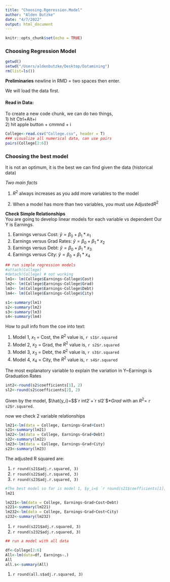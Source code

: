 ```yaml
---
title: "Choosing.Rgeression.Model"
author: "Alden Butzke"
date: "4/7/2022"
output: html_document
---
```


```r
knitr::opts_chunk$set(echo = TRUE)
```

### Choosing Regression Model

```r
getwd()
setwd("/Users/aldenbutzke/Desktop/Datamining")
rm(list=ls())
```


**Preliminaries**
newline in RMD = two spaces then enter.  

We will load the data first.

#### Read in Data:
To create a new code chunk, we can do two things,  
1) hit Ctrl+Alt+i  
2) hit apple button + cmmnd + i
```r
College<-read.csv("College.csv", header = T)
### visualize all numerical data, can use pairs 
pairs(College[2:6])
```

### Choosing the best model
It is not an optimum, it is the best we can find given the data (historical data)

*Two main facts*  

1. $R^2$ always increases as you add more variables to the model  

2. When a model has more than two variables, you must use Adjusted$R^2$  

**Check Simple Relationships**  
You are going to develop linear models for each variable vs dependent
Our Y is Earnings.  

1. Earnings versus Cost: $\hat{y}=\beta_0+\beta_1*x_1$  
2. Earnings versus Grad Rates:  $\hat{y}=\beta_0+\beta_1*x_2$ 
3. Earnings versus Debt:  $\hat{y}=\beta_0+\beta_1*x_3$ 
4. Earnings versus City:  $\hat{y}=\beta_0+\beta_1*x_4$ 

```r
## run simple regression models 
#attach(College)
#detach(College) # not working
lm1<- lm(College$Earnings~College$Cost)
lm2<- lm(College$Earnings~College$Grad)
lm3<- lm(College$Earnings~College$Debt)
lm4<- lm(College$Earnings~College$City)

s1<-summary(lm1)
s2<-summary(lm2)
s3<-summary(lm3)
s4<-summary(lm4)

```

How to pull info from the coe into text:  

1. Model 1, $x_1$ = Cost, the $R^2$ value is, `r s1$r.squared`
2. Model 2, $x_2$ = Grad, the $R^2$ value is, `r s2$r.squared`
3. Model 3, $x_3$ = Debt, the $R^2$ value is, `r s3$r.squared`
4. Model 4, $x_4$ = City, the $R^2$ value is, `r s4$r.squared`  

The most explanatory variable to explain the variation in Y~Earnings is Graduation Rates  

```r
int2<-round(s2$coefficients[1], 2)
sl2<-round(s2$coefficients[2], 2)
```

Given by the model, $\hat{y_i}=$$`r int2`+`r sl2`$$*Grad$ with an $R^2=$ `r s2$r.squared`. 

now we check 2 variable relationships 
```r
lm21<-lm(data = College, Earnings~Grad+Cost)
s21<-summary(lm21)
lm22<-lm(data = College, Earnings~Grad+Debt)
s22<-summary(lm22)
lm23<-lm(data = College, Earnings~Grad+City)
s23<-summary(lm23)
```


The adjusted R squared are:  

1. `r round(s21$adj.r.squared, 3)`  
2. `r round(s22$adj.r.squared, 3)`  
3. `r round(s23$adj.r.squared, 3)`  

```r
#The best model so far is model 1, $y_i=$ `r round(s21$coefficients[1], 2)` + `r round(`
lm21

```

```r
lm221<-lm(data = College, Earnings~Grad+Cost+Debt)
s221<-summary(lm221)
lm232<-lm(data = College, Earnings~Grad+Cost+City)
s232<-summary(lm232)
```

1. `r round(s221$adj.r.squared, 3)`  
2. `r round(s232$adj.r.squared, 3)` 


```r
## run a model with all data 

df<-College[2:6]
All<-lm(data=df, Earnings~.)
All
all.s<-summary(All)
```

1. `r round(all.s$adj.r.squared, 3)`  


